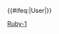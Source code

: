 {{User language-1|Ruby|這個用戶'''[[:Category:Ruby-1 使用者|開始]]'''使用'''[[:Category:Ruby 使用者|Ruby]]'''。|Ruby}}<includeonly>{{#ifeq:{{NAMESPACE}}|User|[[Category:维基程序员|{{PAGENAME}}]]}}</includeonly><noinclude>[[Category:程式用戶框模板|Ruby-1]]</noinclude>
